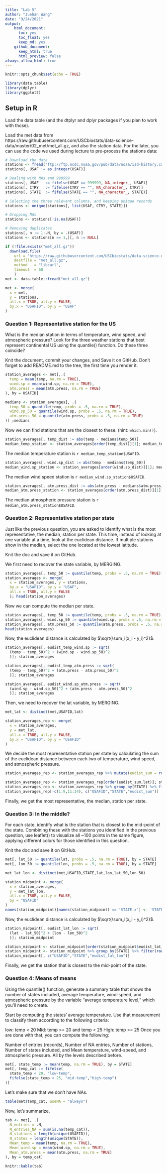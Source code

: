 ```yaml
---
title: "Lab 5"
author: "Juehan Wang"
date: "9/24/2021"
output:
    html_document:
      toc: yes 
      toc_float: yes 
      keep_md: yes
    github_document:
      keep_html: true
      html_preview: false
always_allow_html: true
---
```


```r
knitr::opts_chunk$set(echo = TRUE)
```

```r
library(data.table)
library(dplyr)
library(ggplot2)
```

## Setup in R

Load the data.table (and the dtplyr and dplyr packages if you plan to work with those).

Load the met data from https://raw.githubusercontent.com/USCbiostats/data-science-data/master/02_met/met_all.gz, and also the station data. For the later, you can use the code we used during lecture to pre-process the stations data:

```r
# Download the data
stations <- fread("ftp://ftp.ncdc.noaa.gov/pub/data/noaa/isd-history.csv")
stations[, USAF := as.integer(USAF)]

# Dealing with NAs and 999999
stations[, USAF   := fifelse(USAF == 999999, NA_integer_, USAF)]
stations[, CTRY   := fifelse(CTRY == "", NA_character_, CTRY)]
stations[, STATE  := fifelse(STATE == "", NA_character_, STATE)]

# Selecting the three relevant columns, and keeping unique records
stations <- unique(stations[, list(USAF, CTRY, STATE)])

# Dropping NAs
stations <- stations[!is.na(USAF)]

# Removing duplicates
stations[, n := 1:.N, by = .(USAF)]
stations <- stations[n == 1,][, n := NULL]
```

```r
if (!file.exists("met_all.gz"))
  download.file(
    url = "https://raw.githubusercontent.com/USCbiostats/data-science-data/master/02_met/met_all.gz",
    destfile = "met_all.gz",
    method   = "libcurl",
    timeout  = 60
    )
met <- data.table::fread("met_all.gz")
```

```r
met <- merge(
  x = met,
  y = stations,
  all.x = TRUE, all.y = FALSE,
  by.x = "USAFID", by.y = "USAF"
)
```


### Question 1: Representative station for the US

What is the median station in terms of temperature, wind speed, and atmospheric pressure? Look for the three weather stations that best represent continental US using the quantile() function. Do these three coincide?

Knit the document, commit your changes, and Save it on GitHub. Don’t forget to add README.md to the tree, the first time you render it.

```r
station_averages <- met[,.(
  temp = mean(temp, na.rm = TRUE),
  wind.sp = mean(wind.sp, na.rm = TRUE),
  atm.press = mean(atm.press, na.rm = TRUE)
), by = USAFID]
```

```r
medians <- station_averages[, .(
  temp_50 = quantile(temp, probs = .5, na.rm = TRUE),
  wind.sp_50 = quantile(wind.sp, probs = .5, na.rm = TRUE),
  atm.press_50 = quantile(atm.press, probs = .5, na.rm = TRUE)
)] ;medians
```

Now we can find stations that are the closest to these. (hint: `which.min()`).

```r
station_averages[, temp_dist := abs(temp - medians$temp_50)]
median_temp_station <- station_averages[order(temp_dist)][1]; median_temp_station
```

The median temperature station is `r median_temp_station$USAFID`.

```r
station_averages[, wind.sp_dist := abs(temp - medians$temp_50)]
median_wind.sp_station <- station_averages[order(wind.sp_dist)][1]; median_wind.sp_station
```

The median wind speed station is `r median_wind.sp_station$USAFID`.

```r
station_averages[, atm.press_dist := abs(atm.press - medians$atm.press_50)]
median_atm.press_station <- station_averages[order(atm.press_dist)][1]; median_atm.press_station
```

The median atmospheric pressure station is `r median_atm.press_station$USAFID`.

### Question 2: Representative station per state

Just like the previous question, you are asked to identify what is the most representative, the median, station per state. This time, instead of looking at one variable at a time, look at the euclidean distance. If multiple stations show in the median, select the one located at the lowest latitude.

Knit the doc and save it on GitHub.


We first need to recover the state variable, by MERGING.

```r
station_averages[, temp_50 := quantile(temp, probs = .5, na.rm = TRUE)]
station_averages <- merge(
  x = station_averages, y = stations, 
  by.x = "USAFID", by.y = "USAF", 
  all.x = TRUE, all.y = FALSE
  ); head(station_averages)
```

Now we can compute the median per state.

```r
station_averages[, temp_50 := quantile(temp, probs = .5, na.rm = TRUE), by = STATE]
station_averages[, wind.sp_50 := quantile(wind.sp, probs = .5, na.rm = TRUE), by = STATE]
station_averages[, atm.press_50 := quantile(atm.press, probs = .5, na.rm = TRUE), by = STATE]
head(station_averages)
```

Now, the euclidean distance is calculated by $\sqrt{\sum_i(x_i - y_i)^2}$.

```r
station_averages[, eudist_temp_wind.sp := sqrt(
  (temp - temp_50)^2 + (wind.sp - wind.sp_50)^2
  )]; station_averages
```

```r
station_averages[, eudist_temp_atm.press := sqrt(
  (temp - temp_50)^2 + (atm.press - atm.press_50)^2
  )]; station_averages
```

```r
station_averages[, eudist_wind.sp_atm.press := sqrt(
  (wind.sp - wind.sp_50)^2 + (atm.press - atm.press_50)^2
  )]; station_averages
```

Then, we need to recover the lat variable, by MERGING.

```r
met_lat <- distinct(met,USAFID,lat)

station_averages_rep <- merge(
  x = station_averages,
  y = met_lat,
  all.x = TRUE, all.y = FALSE,
  by.x = "USAFID", by.y = "USAFID"
)
```

We decide the most representative station per state by calculating the sum of the euclidean distance between each two of temperature, wind speed, and atmospheric pressure.

```r
station_averages_rep <- station_averages_rep %>% mutate(eudist_sum = rowSums(cbind(eudist_temp_wind.sp, eudist_temp_atm.press, eudist_wind.sp_atm.press), na.rm = TRUE))

station_averages_rep <- station_averages_rep[order(eudist_sum,lat)]; station_averages_rep
station_averages_rep <- station_averages_rep %>% group_by(STATE) %>% filter(row_number(STATE) == 1)
station_averages_rep[-c(1:9,11:14), c("USAFID","STATE","eudist_sum")]
```

Finally, we get the most representative, the median, station per state.

### Question 3: In the middle?

For each state, identify what is the station that is closest to the mid-point of the state. Combining these with the stations you identified in the previous question, use leaflet() to visualize all ~100 points in the same figure, applying different colors for those identified in this question.

Knit the doc and save it on GitHub.

```r
met[, lat_50 := quantile(lat, probs = .5, na.rm = TRUE), by = STATE]
met[, lon_50 := quantile(lon, probs = .5, na.rm = TRUE), by = STATE]
```

```r
met_lat_lon <- distinct(met,USAFID,STATE,lat,lon,lat_50,lon_50)

station_midpoint <- merge(
  x = station_averages,
  y = met_lat_lon,
  all.x = TRUE, all.y = FALSE,
  by = "USAFID"
)
names(station_midpoint)[names(station_midpoint) == 'STATE.x'] <- 'STATE'
```

Now, the euclidean distance is calculated by $\sqrt{\sum_i(x_i - y_i)^2}$.

```r
station_midpoint[, eudist_lat_lon := sqrt(
  (lat - lat_50)^2 + (lon - lon_50)^2
  )]; station_midpoint
```

```r
station_midpoint <- station_midpoint[order(station_midpoint$eudist_lat_lon)]
station_midpoint <- station_midpoint %>% group_by(STATE) %>% filter(row_number(STATE) == 1); station_midpoint
station_midpoint[, c("USAFID","STATE","eudist_lat_lon")]
```

Finally, we get the station that is closest to the mid-point of the state.

### Question 4: Means of means

Using the quantile() function, generate a summary table that shows the number of states included, average temperature, wind-speed, and atmospheric pressure by the variable “average temperature level,” which you’ll need to create.

Start by computing the states’ average temperature. Use that measurement to classify them according to the following criteria:

low: temp < 20
Mid: temp >= 20 and temp < 25
High: temp >= 25
Once you are done with that, you can compute the following:

Number of entries (records),
Number of NA entries,
Number of stations,
Number of states included, and
Mean temperature, wind-speed, and atmospheric pressure.
All by the levels described before.

```r
met[, state_temp := mean(temp, na.rm = TRUE), by = STATE]
met[, temp_cat := fifelse(
  state_temp < 20, "low-temp",
  fifelse(state_temp < 25, "mid-temp","high-temp")
)]
```

Let's make sure that we don't have NAs.

```r
table(met$temp_cat, useNA = "always")
```

Now, let's summarize.

```r
tab <- met[, .(
  N_entries = .N,
  N_entries_NA = sum(is.na(temp_cat)),
  N_stations = length(unique(USAFID)),
  N_states = length(unique(STATE)),
  Mean_temp = mean(temp, na.rm = TRUE),
  Mean_wind.sp = mean(wind.sp, na.rm = TRUE),
  Mean_atm.press = mean(atm.press, na.rm = TRUE)
), by = temp_cat]

knitr::kable(tab)
```

